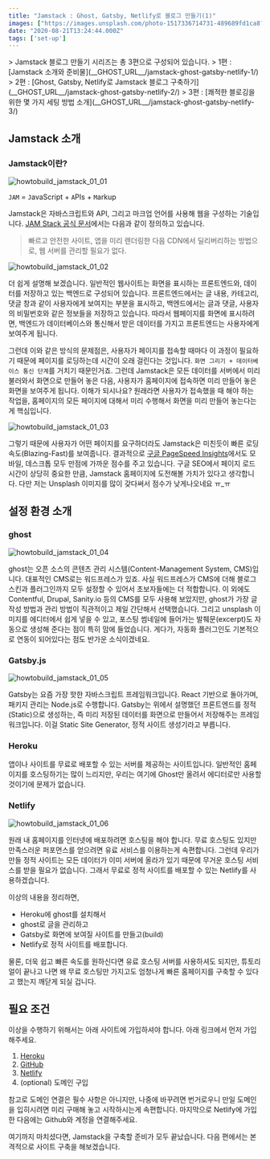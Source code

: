 ```yaml
---
title: "Jamstack : Ghost, Gatsby, Netlify로 블로그 만들기(1)"
images: ["https://images.unsplash.com/photo-1517336714731-489689fd1ca8?ixlib=rb-1.2.1&q=80&fm=jpg&crop=entropy&cs=tinysrgb&w=2000&fit=max&ixid=eyJhcHBfaWQiOjExNzczfQ"]
date: "2020-08-21T13:24:44.000Z"
tags: ['set-up']
---
```


<TOCInline toc={props.toc} asDisclosure />
> Jamstack 블로그 만들기 시리즈는 총 3편으로 구성되어 있습니다.
> 1편 : [Jamstack 소개와 준비물](__GHOST_URL__/jamstack-ghost-gatsby-netlify-1/)
> 2편 : [Ghost, Gatsby, Netlify로 Jamstack 블로그 구축하기](__GHOST_URL__/jamstack-ghost-gatsby-netlify-2/)
> 3편 : [쾌적한 블로깅을 위한 몇 가지 세팅 방법 소개](__GHOST_URL__/jamstack-ghost-gatsby-netlify-3/)

## Jamstack 소개

### Jamstack이란?

![howtobuild_jamstack_01_01](https://res-4.cloudinary.com/hwrfsjit3/image/upload/q_auto/v1/ghost-blog-images/howtobuild_jamstack_01_01.png)

`JAM` = `J`avaScript + `A`PIs + `M`arkup

Jamstack은 자바스크립트와 API, 그리고 마크업 언어를 사용해 웹을 구성하는 기술입니다. [JAM Stack 공식 문서](https://jamstack.org/)에서는 다음과 같이 정의하고 있습니다.

> 빠르고 안전한 사이트, 앱을 미리 렌더링한 다음 CDN에서 딜리버리하는 방법으로, 웹 서버를 관리할 필요가 없다.

![howtobuild_jamstack_01_02](https://res-2.cloudinary.com/hwrfsjit3/image/upload/q_auto/v1/ghost-blog-images/howtobuild_jamstack_01_02.png)

더 쉽게 설명해 보겠습니다. 일반적인 웹사이트는 화면을 표시하는 프론트엔드와, 데이터를 저장하고 있는 백엔드로 구성되어 있습니다. 프론트엔드에서는 글 내용, 카테고리, 댓글 창과 같이 사용자에게 보여지는 부분을 표시하고, 백엔드에서는 글과 댓글, 사용자의 비밀번호와 같은 정보들을 저장하고 있습니다. 따라서 웹페이지를 화면에 표시하려면, 백엔드가 데이터베이스와 통신해서 받은 데이터를 가지고 프론트엔드는 사용자에게 보여주게 됩니다.

그런데 이와 같은 방식의 문제점은, 사용자가 페이지를 접속할 때마다 이 과정이 필요하기 때문에 페이지를 로딩하는데 시간이 오래 걸린다는 것입니다. `화면 그리기 + 데이터베이스 통신 단계`를 거치기 때문인거죠. 그런데 Jamstack은 모든 데이터를 서버에서 미리 불러와서 화면으로 만들어 놓은 다음, 사용자가 홈페이지에 접속하면 미리 만들어 놓은 화면을 보여주게 됩니다. 이해가 되시나요? 원래라면 사용자가 접속했을 때 해야 하는 작업을, 홈페이지의 모든 페이지에 대해서 미리 수행해서 화면을 미리 만들어 놓는다는 게 핵심입니다. 

![howtobuild_jamstack_01_03](https://res-2.cloudinary.com/hwrfsjit3/image/upload/q_auto/v1/ghost-blog-images/howtobuild_jamstack_01_03.png)

그렇기 때문에 사용자가 어떤 페이지를 요구하더라도 Jamstack은 미친듯이 빠른 로딩속도(Blazing-Fast)를 보여줍니다. 결과적으로 [구글 PageSpeed Insights](https://developers.google.com/speed/pagespeed/insights/?hl=ko)에서도 모바일, 데스크톱 모두 만점에 가까운 점수를 주고 있습니다. 구글 SEO에서 페이지 로드 시간이 상당히 중요한 만큼, Jamstack 홈페이지에 도전해볼 가치가 있다고 생각합니다. 다만 저는 Unsplash 이미지를 많이 갖다써서  점수가 낮게나오네요 ㅠ_ㅠ



## 설정 환경 소개
### ghost

![howtobuild_jamstack_01_04](https://res-5.cloudinary.com/hwrfsjit3/image/upload/q_auto/v1/ghost-blog-images/howtobuild_jamstack_01_04.png)

ghost는 오픈 소스의 콘텐츠 관리 시스템(Content-Management System, CMS)입니다. 대표적인 CMS로는 워드프레스가 있죠. 사실 워드프레스가 CMS에 더해 블로그 스킨과 플러그인까지 모두 설정할 수 있어서 초보자들에는 더 적합합니다. 이 외에도 Contentful, Drupal, Sanity.io 등의 CMS를 모두 사용해 보았지만, ghost가 가장 글 작성 방법과 관리 방법이 직관적이고 제일 간단해서 선택했습니다. 그리고 unsplash 이미지를 에디터에서 쉽게 넣을 수 있고, 포스팅 썸네일에 들어가는 발췌문(excerpt)도 자동으로 생성해 준다는 점이 특히 맘에 들었습니다. 게다가, 자동화 플러그인도 기본적으로 연동이 되어있다는 점도 반가운 소식이겠네요.

### Gatsby.js

![howtobuild_jamstack_01_05](https://res-5.cloudinary.com/hwrfsjit3/image/upload/q_auto/v1/ghost-blog-images/howtobuild_jamstack_01_05.png)

Gatsby는 요즘 가장 핫한 자바스크립트 프레임워크입니다. React 기반으로 돌아가며, 패키지 관리는 Node.js로 수행합니다. Gatsby는 위에서 설명했던 프론트엔드를 정적(Static)으로 생성하는, 즉 미리 저장된 데이터를 화면으로 만들어서 저장해주는 프레임워크입니다. 이걸 Static Site Generator, 정적 사이트 생성기라고 부릅니다.

### Heroku

앱이나 사이트를 무료로 배포할 수 있는 서버를 제공하는 사이트입니다. 일반적인 홈페이지를 호스팅하기는 많이 느리지만, 우리는 여기에 Ghost만 올려서 에디터로만 사용할 것이기에 문제가 없습니다. 

### Netlify

![howtobuild_jamstack_01_06](https://res-4.cloudinary.com/hwrfsjit3/image/upload/q_auto/v1/ghost-blog-images/howtobuild_jamstack_01_06.jpg)

원래 내 홈페이지를 인터넷에 배포하려면 호스팅을 해야 합니다. 무료 호스팅도 있지만 만족스러운 퍼포먼스를 얻으려면 유료 서비스를 이용하는게 속편합니다. 그런데 우리가 만들 정적 사이트는 모든 데이터가 이미 서버에 올라가 있기 때문에 무거운 호스팅 서비스를 받을 필요가 없습니다. 그래서 무료로 정적 사이트를 배포할 수 있는 Netlify를 사용하겠습니다.

이상의 내용을 정리하면,

- Heroku에 ghost를 설치해서
- ghost로 글을 관리하고
- Gatsby로 화면에 보여질 사이트를 만들고(build)
- Netlify로 정적 사이트를 배포합니다.

물론, 더욱 쉽고 빠른 속도를 원하신다면 유료 호스팅 서버를 사용하셔도 되지만, 튜토리얼이 끝나고 나면 왜 무료 호스팅만 가지고도 엄청나게 빠른 홈페이지를 구축할 수 있다고 했는지 깨닫게 되실 겁니다.

## 필요 조건

이상을 수행하기 위해서는 아래 사이트에 가입하셔야 합니다. 아래 링크에서 먼저 가입해주세요.

1. [Heroku](https://signup.heroku.com/)
2. [GitHub](https://github.com/)
3. [Netlify](https://www.netlify.com/)
4. (optional) 도메인 구입

참고로 도메인 연결은 필수 사항은 아니지만, 나중에 바꾸려면 번거로우니 만일 도메인을 입히시려면 미리 구매해 놓고 시작하시는게 속편합니다. 마지막으로 Netlify에 가입한 다음에는 Github와 계정을 연결해주세요.

여기까지 마치셨다면, Jamstack을 구축할 준비가 모두 끝났습니다. 다음 편에서는 본격적으로 사이트 구축을 해보겠습니다.
